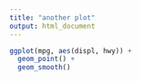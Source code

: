 ```yaml
---
title: "another plot"
output: html_document
---
```


```r
ggplot(mpg, aes(displ, hwy)) + 
  geom_point() + 
  geom_smooth()
```

